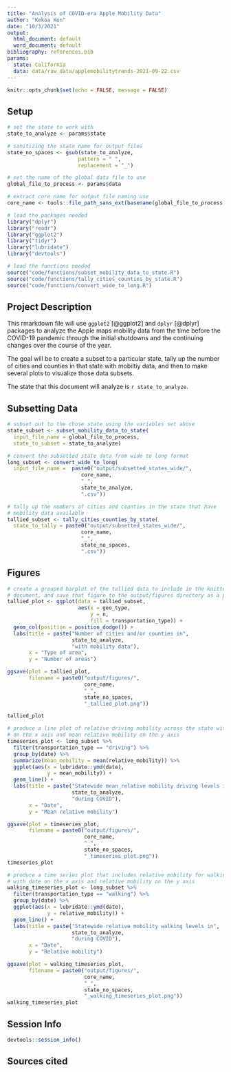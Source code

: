 ```yaml
---
title: "Analysis of COVID-era Apple Mobility Data"
author: "Kekoa Kon"
date: "10/3/2021"
output:
  html_document: default
  word_document: default
bibliography: references.bib
params:
  state: California
  data: data/raw_data/applemobilitytrends-2021-09-22.csv
---
```


```r
knitr::opts_chunk$set(echo = FALSE, message = FALSE)
```

## Setup 

```r
# set the state to work with
state_to_analyze <- params$state

# sanitizing the state name for output files
state_no_spaces <- gsub(state_to_analyze,
                       pattern = " ",
                       replacement = "_")

# set the name of the global data file to use
global_file_to_process <- params$data

# extract core name for output file naming use
core_name <- tools::file_path_sans_ext(basename(global_file_to_process))
```

```r
# load the packages needed
library("dplyr")
library("readr")
library("ggplot2")
library("tidyr")
library("lubridate")
library("devtools")

# load the functions needed
source("code/functions/subset_mobility_data_to_state.R")
source("code/functions/tally_cities_counties_by_state.R")
source("code/functions/convert_wide_to_long.R")
```

## Project Description

This rmarkdown file will use `ggplot2` [@ggplot2] and `dplyr` [@dplyr] packages to
analyze the Apple maps mobility data from the time before the COVID-19 pandemic 
through the initial shutdowns and the continuing changes over the course of the year.

The goal will be to create a subset to a particular state, tally up the number of 
cities and counties in that state with mobiltiy data, and then to make several plots
to visualize those data subsets.

The state that this document will analyze is `r state_to_analyze`.

## Subsetting Data

```r
# subset out to the chose state using the variables set above
state_subset <- subset_mobility_data_to_state(
  input_file_name = global_file_to_process,
  state_to_subset = state_to_analyze)
```

```r
# convert the subsetted state data from wide to long format
long_subset <- convert_wide_to_long(
  input_file_name =  paste0("output/subsetted_states_wide/",
                        core_name,
                        "_",
                        state_to_analyze,
                        ".csv"))
```

```r
# tally up the numbers of cities and counties in the state that have
# mobility data available
tallied_subset <- tally_cities_counties_by_state(
  state_to_tally = paste0("output/subsetted_states_wide/",
                        core_name,
                        "_",
                        state_no_spaces,
                        ".csv"))
```

## Figures

```r
# create a grouped barplot of the tallied data to include in the knitted
# document, and save that figure to the output/figures directory as a png file
tallied_plot <- ggplot(data = tallied_subset,
                       aes(x = geo_type,
                           y = n,
                           fill = transportation_type)) +
  geom_col(position = position_dodge()) +
  labs(title = paste("Number of cities and/or counties in",
                     state_to_analyze,
                     "with mobility data"),
       x = "Type of area",
       y = "Number of areas")

ggsave(plot = tallied_plot,
       filename = paste0("output/figures/",
                         core_name,
                         "_",
                         state_no_spaces,
                         "_tallied_plot.png"))

tallied_plot
```

```r
# produce a line plot of relative driving mobility across the state with date
# on the x axis and mean relative mobility on the y axis
timeseries_plot <- long_subset %>%
  filter(transportation_type == "driving") %>%
  group_by(date) %>%
  summarize(mean_mobility = mean(relative_mobility)) %>%
  ggplot(aes(x = lubridate::ymd(date),
             y = mean_mobility)) +
  geom_line() +
  labs(title = paste("Statewide mean relative mobility driving levels in",
                     state_to_analyze,
                     "during COVID"),
       x = "Date",
       y = "Mean relative mobility")

ggsave(plot = timeseries_plot,
       filename = paste0("output/figures/",
                         core_name,
                         "_",
                         state_no_spaces,
                         "_timeseries_plot.png"))
timeseries_plot
```

```r
# produce a time series plot that includes relative mobility for walking
# with date on the x axis and relative mobility on the y axis
walking_timeseries_plot <- long_subset %>%
  filter(transportation_type == "walking") %>%
  group_by(date) %>%
  ggplot(aes(x = lubridate::ymd(date),
             y = relative_mobility)) +
  geom_line() +
  labs(title = paste("Statewide relative mobility walking levels in",
                     state_to_analyze,
                     "during COVID"),
       x = "Date",
       y = "Relative mobility")

ggsave(plot = walking_timeseries_plot,
       filename = paste0("output/figures/",
                         core_name,
                         "_",
                         state_no_spaces,
                         "_walking_timeseries_plot.png"))
walking_timeseries_plot
```

## Session Info

```r
devtools::session_info()
```

## Sources cited

